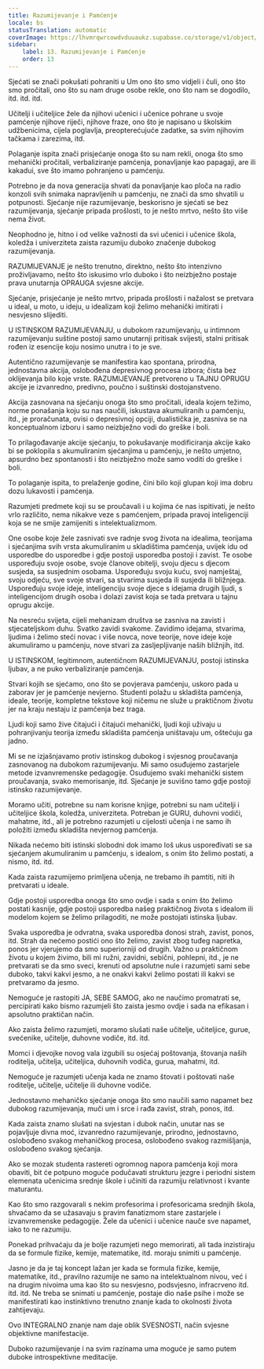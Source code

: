 ```yaml
---
title: Razumijevanje i Pamćenje
locale: bs
statusTranslation: automatic
coverImage: https://lhvmrqwrcowdvduuaukz.supabase.co/storage/v1/object/public/strapi-uploads/small_cover-educacion-fundamental.webp-2d51a7828a2b1309555be27f7e2a61a0.webp
sidebar:
    label: 13. Razumijevanje i Pamćenje
    order: 13
---
```

Sjećati se znači pokušati pohraniti u Um ono što smo vidjeli i čuli, ono što smo pročitali, ono što su nam druge osobe rekle, ono što nam se dogodilo, itd. itd. itd.

Učitelji i učiteljice žele da njihovi učenici i učenice pohrane u svoje pamćenje njihove riječi, njihove fraze, ono što je napisano u školskim udžbenicima, cijela poglavlja, preopterećujuće zadatke, sa svim njihovim tačkama i zarezima, itd.

Polaganje ispita znači prisjećanje onoga što su nam rekli, onoga što smo mehanički pročitali, verbaliziranje pamćenja, ponavljanje kao papagaji, are ili kakadui, sve što imamo pohranjeno u pamćenju.

Potrebno je da nova generacija shvati da ponavljanje kao ploča na radio konzoli svih snimaka napravljenih u pamćenju, ne znači da smo shvatili u potpunosti. Sjećanje nije razumijevanje, beskorisno je sjećati se bez razumijevanja, sjećanje pripada prošlosti, to je nešto mrtvo, nešto što više nema život.

Neophodno je, hitno i od velike važnosti da svi učenici i učenice škola, koledža i univerziteta zaista razumiju duboko značenje dubokog razumijevanja.

RAZUMIJEVANJE je nešto trenutno, direktno, nešto što intenzivno proživljavamo, nešto što iskusimo vrlo duboko i što neizbježno postaje prava unutarnja OPRAUGA svjesne akcije.

Sjećanje, prisjećanje je nešto mrtvo, pripada prošlosti i nažalost se pretvara u ideal, u moto, u ideju, u idealizam koji želimo mehanički imitirati i nesvjesno slijediti.

U ISTINSKOM RAZUMIJEVANJU, u dubokom razumijevanju, u intimnom razumijevanju suštine postoji samo unutarnji pritisak svijesti, stalni pritisak rođen iz esencije koju nosimo unutra i to je sve.

Autentično razumijevanje se manifestira kao spontana, prirodna, jednostavna akcija, oslobođena depresivnog procesa izbora; čista bez oklijevanja bilo koje vrste. RAZUMIJEVANJE pretvoreno u TAJNU OPRUGU akcije je izvanredno, predivno, poučno i suštinski dostojanstveno.

Akcija zasnovana na sjećanju onoga što smo pročitali, ideala kojem težimo, norme ponašanja koju su nas naučili, iskustava akumuliranih u pamćenju, itd., je proračunata, ovisi o depresivnoj opciji, dualistička je, zasniva se na konceptualnom izboru i samo neizbježno vodi do greške i boli.

To prilagođavanje akcije sjećanju, to pokušavanje modificiranja akcije kako bi se poklopila s akumuliranim sjećanjima u pamćenju, je nešto umjetno, apsurdno bez spontanosti i što neizbježno može samo voditi do greške i boli.

To polaganje ispita, to prelaženje godine, čini bilo koji glupan koji ima dobru dozu lukavosti i pamćenja.

Razumjeti predmete koji su se proučavali i u kojima će nas ispitivati, je nešto vrlo različito, nema nikakve veze s pamćenjem, pripada pravoj inteligenciji koja se ne smije zamijeniti s intelektualizmom.

One osobe koje žele zasnivati sve radnje svog života na idealima, teorijama i sjećanjima svih vrsta akumuliranim u skladištima pamćenja, uvijek idu od usporedbe do usporedbe i gdje postoji usporedba postoji i zavist. Te osobe uspoređuju svoje osobe, svoje članove obitelji, svoju djecu s djecom susjeda, sa susjednim osobama. Uspoređuju svoju kuću, svoj namještaj, svoju odjeću, sve svoje stvari, sa stvarima susjeda ili susjeda ili bližnjega. Uspoređuju svoje ideje, inteligenciju svoje djece s idejama drugih ljudi, s inteligencijom drugih osoba i dolazi zavist koja se tada pretvara u tajnu oprugu akcije.

Na nesreću svijeta, cijeli mehanizam društva se zasniva na zavisti i stjecateljskom duhu. Svatko zavidi svakome. Zavidimo idejama, stvarima, ljudima i želimo steći novac i više novca, nove teorije, nove ideje koje akumuliramo u pamćenju, nove stvari za zasljepljivanje naših bližnjih, itd.

U ISTINSKOM, legitimnom, autentičnom RAZUMIJEVANJU, postoji istinska ljubav, a ne puko verbaliziranje pamćenja.

Stvari kojih se sjećamo, ono što se povjerava pamćenju, uskoro pada u zaborav jer je pamćenje nevjerno. Studenti polažu u skladišta pamćenja, ideale, teorije, kompletne tekstove koji ničemu ne služe u praktičnom životu jer na kraju nestaju iz pamćenja bez traga.

Ljudi koji samo žive čitajući i čitajući mehanički, ljudi koji uživaju u pohranjivanju teorija između skladišta pamćenja uništavaju um, oštećuju ga jadno.

Mi se ne izjašnjavamo protiv istinskog dubokog i svjesnog proučavanja zasnovanog na dubokom razumijevanju. Mi samo osuđujemo zastarjele metode izvanvremenske pedagogije. Osuđujemo svaki mehanički sistem proučavanja, svako memorisanje, itd. Sjećanje je suvišno tamo gdje postoji istinsko razumijevanje.

Moramo učiti, potrebne su nam korisne knjige, potrebni su nam učitelji i učiteljice škola, koledža, univerziteta. Potreban je GURU, duhovni vodiči, mahatme, itd., ali je potrebno razumjeti u cijelosti učenja i ne samo ih položiti između skladišta nevjernog pamćenja.

Nikada nećemo biti istinski slobodni dok imamo loš ukus uspoređivati se sa sjećanjem akumuliranim u pamćenju, s idealom, s onim što želimo postati, a nismo, itd. itd.

Kada zaista razumijemo primljena učenja, ne trebamo ih pamtiti, niti ih pretvarati u ideale.

Gdje postoji usporedba onoga što smo ovdje i sada s onim što želimo postati kasnije, gdje postoji usporedba našeg praktičnog života s idealom ili modelom kojem se želimo prilagoditi, ne može postojati istinska ljubav.

Svaka usporedba je odvratna, svaka usporedba donosi strah, zavist, ponos, itd. Strah da nećemo postići ono što želimo, zavist zbog tuđeg napretka, ponos jer vjerujemo da smo superiorniji od drugih. Važno u praktičnom životu u kojem živimo, bili mi ružni, zavidni, sebični, pohlepni, itd., je ne pretvarati se da smo sveci, krenuti od apsolutne nule i razumjeti sami sebe duboko, takvi kakvi jesmo, a ne onakvi kakvi želimo postati ili kakvi se pretvaramo da jesmo.

Nemoguće je rastopiti JA, SEBE SAMOG, ako ne naučimo promatrati se, percipirati kako bismo razumjeli što zaista jesmo ovdje i sada na efikasan i apsolutno praktičan način.

Ako zaista želimo razumjeti, moramo slušati naše učitelje, učiteljice, gurue, svećenike, učitelje, duhovne vodiče, itd. itd.

Momci i djevojke novog vala izgubili su osjećaj poštovanja, štovanja naših roditelja, učitelja, učiteljica, duhovnih vodiča, gurua, mahatmi, itd.

Nemoguće je razumjeti učenja kada ne znamo štovati i poštovati naše roditelje, učitelje, učitelje ili duhovne vodiče.

Jednostavno mehaničko sjećanje onoga što smo naučili samo napamet bez dubokog razumijevanja, muči um i srce i rađa zavist, strah, ponos, itd.

Kada zaista znamo slušati na svjestan i dubok način, unutar nas se pojavljuje divna moć, izvanredno razumijevanje, prirodno, jednostavno, oslobođeno svakog mehaničkog procesa, oslobođeno svakog razmišljanja, oslobođeno svakog sjećanja.

Ako se mozak studenta rastereti ogromnog napora pamćenja koji mora obaviti, bit će potpuno moguće podučavati strukturu jezgre i periodni sistem elemenata učenicima srednje škole i učiniti da razumiju relativnost i kvante maturantu.

Kao što smo razgovarali s nekim profesorima i profesoricama srednjih škola, shvaćamo da se užasavaju s pravim fanatizmom stare zastarjele i izvanvremenske pedagogije. Žele da učenici i učenice nauče sve napamet, iako to ne razumiju.

Ponekad prihvaćaju da je bolje razumjeti nego memorirati, ali tada inzistiraju da se formule fizike, kemije, matematike, itd. moraju snimiti u pamćenje.

Jasno je da je taj koncept lažan jer kada se formula fizike, kemije, matematike, itd., pravilno razumije ne samo na intelektualnom nivou, već i na drugim nivoima uma kao što su nesvjesno, podsvjesno, infracrveno itd. itd. itd. Ne treba se snimati u pamćenje, postaje dio naše psihe i može se manifestirati kao instinktivno trenutno znanje kada to okolnosti života zahtijevaju.

Ovo INTEGRALNO znanje nam daje oblik SVESNOSTI, način svjesne objektivne manifestacije.

Duboko razumijevanje i na svim razinama uma moguće je samo putem duboke introspektivne meditacije.

